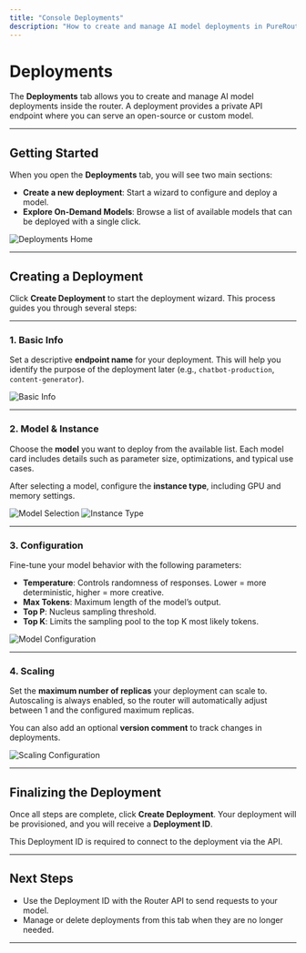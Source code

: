 ```yaml
---
title: "Console Deployments"
description: "How to create and manage AI model deployments in PureRouter"
---
```


# Deployments

The **Deployments** tab allows you to create and manage AI model deployments inside the router. A deployment provides a private API endpoint where you can serve an open-source or custom model.

---

## Getting Started

When you open the **Deployments** tab, you will see two main sections:

- **Create a new deployment**: Start a wizard to configure and deploy a model.
- **Explore On-Demand Models**: Browse a list of available models that can be deployed with a single click.

![Deployments Home](../../images/deployments-home.png)

---

## Creating a Deployment

Click **Create Deployment** to start the deployment wizard. This process guides you through several steps:

---

### 1. Basic Info

Set a descriptive **endpoint name** for your deployment.
This will help you identify the purpose of the deployment later (e.g., `chatbot-production`, `content-generator`).

![Basic Info](../../images/deployment-basic-info.png)

---

### 2. Model & Instance

Choose the **model** you want to deploy from the available list. Each model card includes details such as parameter size, optimizations, and typical use cases.

After selecting a model, configure the **instance type**, including GPU and memory settings.

![Model Selection](../../images/deployment-model-selection.png)
![Instance Type](../../images/deployment-instance-type.png)

---

### 3. Configuration

Fine-tune your model behavior with the following parameters:

- **Temperature**: Controls randomness of responses. Lower = more deterministic, higher = more creative.
- **Max Tokens**: Maximum length of the model’s output.
- **Top P**: Nucleus sampling threshold.
- **Top K**: Limits the sampling pool to the top K most likely tokens.

![Model Configuration](../../images/deployment-configuration.png)

---

### 4. Scaling

Set the **maximum number of replicas** your deployment can scale to.
Autoscaling is always enabled, so the router will automatically adjust between 1 and the configured maximum replicas.

You can also add an optional **version comment** to track changes in deployments.

![Scaling Configuration](../../images/deployment-scaling.png)

---

## Finalizing the Deployment

Once all steps are complete, click **Create Deployment**.
Your deployment will be provisioned, and you will receive a **Deployment ID**.

This Deployment ID is required to connect to the deployment via the API.

---

## Next Steps

- Use the Deployment ID with the Router API to send requests to your model.
- Manage or delete deployments from this tab when they are no longer needed.

---
